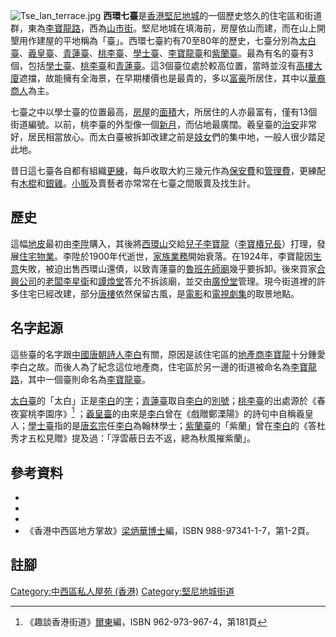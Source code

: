 [[File:Tse_lan_terrace.jpg|thumb]]
'''西環七臺'''是[[香港|香港]][[堅尼地城|堅尼地城]]的一個歷史悠久的住宅區和街道群，東為[[李寶龍路|李寶龍路]]，西為[[山市街|山市街]]。堅尼地城在填海前，房屋依山而建，而在山上開墾用作建屋的平地稱為「臺」。西環七臺約有70至80年的歷史，七臺分別為[[太白臺|太白臺]]、[[羲皇臺|羲皇臺]]、[[青蓮臺|青蓮臺]]、[[桃李臺|桃李臺]]、[[學士臺|學士臺]]、[[李寶龍臺|李寶龍臺]]和[[紫蘭臺|紫蘭臺]]。最為有名的臺有3個，包括[[學士臺|學士臺]]、[[桃李臺|桃李臺]]和[[青蓮臺|青蓮臺]]。這3個臺位處於較高位置，當時並沒有[[高樓大廈|高樓大廈]]遮擋，故能擁有全海景，在早期樓價也是最貴的，多以[[富豪|富豪]]所居住，其中以[[華裔|華裔]][[商人|商人]]為主。

七臺之中以學士臺的位置最高，[[房屋|房屋]]的[[面積|面積]]大，所居住的人亦最富有，僅有13個街道編號。以前，桃李臺的外型像一個[[新月|新月]]，而佔地最廣闊。羲皇臺的[[保安|治安]]非常好，居民相當放心。而太白臺被拆卸改建之前是[[妓女|妓女]]們的集中地，一般人很少踏足此地。

昔日這七臺各自都有組織[[更練|更練]]，每戶收取大約三幾元作為[[保安費|保安費]]和[[管理費|管理費]]，更練配有[[木棍|木棍]]和[[哨子|銀雞]]。[[小販|小販]]及賣藝者亦常常在七臺之間販賣及找生計。

==歷史==
這幅[[地皮|地皮]]最初由[[李陞|李陞]]購入，其後將[[西環|西環山]]交給[[兒子|兒子]][[李寶龍|李寶龍]]（[[李寶椿|李寶椿]][[兄長|兄長]]）打理，發展[[住宅|住宅]][[物業|物業]]。李陞於1900年代逝世，[[家族業務|家族業務]]開始衰落。在1924年，李寶龍因[[生意|生意]]失敗，被迫出售西環山還債，以致青蓮臺的[[魯班先師廟|魯班先師廟]]幾乎要拆卸。後來買家[[合興公司|合興公司]]的[[老闆|老闆]][[李星衛|李星衛]]和[[譚煥堂|譚煥堂]]答允不拆該廟，並交由[[廣悅堂|廣悅堂]]管理。現今街道裡的許多住宅已經改建，部分[[唐樓|唐樓]]依然保留古風，是[[電影|電影]]和[[電視劇集|電視劇集]]的取景地點。

==名字起源==
這些臺的名字跟[[中国|中國]][[唐朝|唐朝]][[诗人|詩人]][[李白|李白]]有關，原因是該住宅區的[[房地产|地產商]][[李寶龍|李寶龍]]十分鍾愛李白之故。而後人為了紀念這位地產商，住宅區於另一邊的街道被命名為[[李寶龍路|李寶龍路]]，其中一個臺則命名為[[李寶龍臺|李寶龍臺]]。

[[太白臺|太白臺]]的「太白」正是[[李白|李白]]的[[表字|字]]；[[青蓮臺|青蓮臺]]取自[[李白|李白]]的[[青蓮居士|別號]]；[[桃李臺|桃李臺]]的出處源於《春夜宴桃李園序》<ref>《趣談香港街道》[[爾東|爾東]]編，ISBN 962-973-967-4，第181頁</ref>
；[[羲皇臺|羲皇臺]]的由來是[[李白|李白]]曾在《戲贈鄭溧陽》的詩句中自稱羲皇人；[[學士臺|學士臺]]指的是[[唐玄宗|唐玄宗]]任[[李白|李白]]為翰林學士；[[紫蘭臺|紫蘭臺]]的「紫蘭」曾在[[李白|李白]]的《答杜秀才五松見贈》提及過：「浮雲蔽日去不返，總為秋風摧紫蘭」。

==參考資料==
*{{web reference|URL=http://hkcwd.info/page/travel/p11.html|work=中西區推廣使用資訊科技委員會|title=「平臺」住宅，魯班先師廟及卑路乍灣臨時公園|year=2007年|date=9月7日|access-date=2009-06-24|archive-date=2008-04-11|archive-url=https://web.archive.org/web/20080411000645/http://www.hkcwd.info/page/travel/p11.html|dead-url=no}}
*{{web reference|URL=http://historyofhongkong.blogspot.com/2007/03/blog-post_4548.html|work=香港歷史趣談|title=李白與李寶龍|year=2007年|date=9月7日|access-date=2009-06-24|archive-date=2020-02-17|archive-url=https://web.archive.org/web/20200217200850/http://historyofhongkong.blogspot.com/2007/03/blog-post_4548.html|dead-url=no}}
*{{web reference|URL=http://www.takungpao.com:82/news/08/08/16/XY-947293.htm|work=大公網|title=西環山|year=2009年|date=6月27日}}
*《香港中西區地方掌故》[[梁炳華博士|梁炳華博士]]編，ISBN 988-97341-1-7，第1-2頁。

==註腳==
<references/>

[[Category:中西區私人屋苑_(香港)|Category:中西區私人屋苑 (香港)]]
[[Category:堅尼地城街道|Category:堅尼地城街道]]